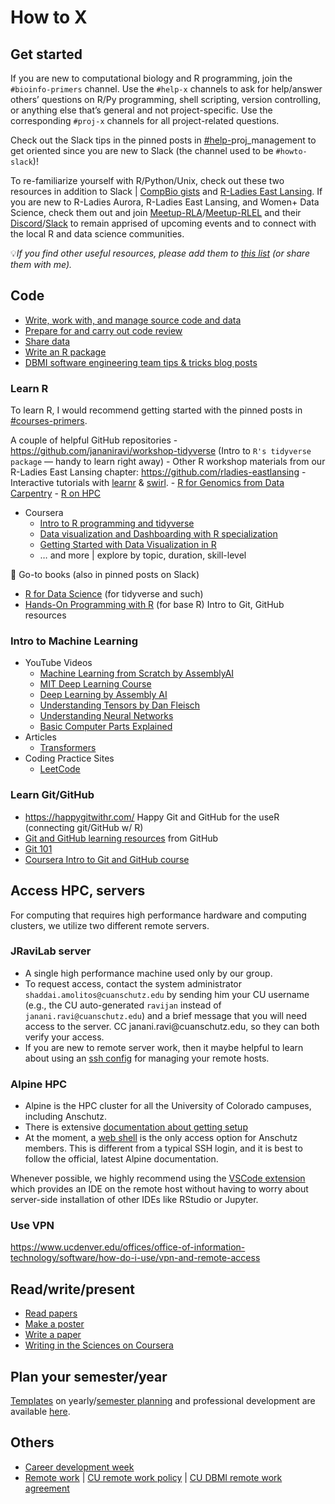 # How to X

## Get started

If you are new to computational biology and R programming, join the `#bioinfo-primers` channel. Use the `#help-x` channels to ask for help/answer others' questions on R/Py programming, shell scripting, version controlling, or anything else that's general and not project-specific. Use the corresponding `#proj-x` channels for all project-related questions.

Check out the Slack tips in the pinned posts in [#help-](https://jravilab.slack.com/archives/CATMCKFT9)proj_management to get oriented since you are new to Slack (the channel used to be `#howto-slack`)!

To re-familiarize yourself with R/Python/Unix, check out these two resources in addition to Slack \| [CompBio gists](https://github.com/jananiravi/compbio-gists) and [R-Ladies East Lansing](https://github.com/rladies-eastlansing). If you are new to R-Ladies Aurora, R-Ladies East Lansing, and Women+ Data Science, check them out and join [Meetup-RLA](https://meetup.com/rladies-aurora)/[Meetup-RLEL](https://meetup.com/rladies-eastlansing) and their [Discord](https://bit.ly/rladies-aurora-discord)/[Slack](https://rladies-eastlansing.slack.com/) to remain apprised of upcoming events and to connect with the local R and data science communities.

💡*If you find other useful resources, please add them to [this list](https://github.com/jananiravi/compbio-gists) (or share them with me).*

## Code

-   [Write, work with, and manage source code and data](https://github.com/JRaviLab/group/blob/master/docs/howto_write_source_code.md)
-   [Prepare for and carry out code review](https://github.com/JRaviLab/group/blob/master/docs/howto_do_code_review.md)
-   [Share data](https://github.com/jtleek/datasharing)
-   [Write an R package](https://github.com/jtleek/rpackages)
-   [DBMI software engineering team tips & tricks blog posts](https://cu-dbmi.github.io/set-website/blog)

### Learn R

To learn R, I would recommend getting started with the pinned posts in [#courses-primers](https://jravilab.slack.com/archives/CARJ72W3U).

A couple of helpful GitHub repositories - <https://github.com/jananiravi/workshop-tidyverse> (Intro to `R's tidyverse package` --- handy to learn right away) - Other R workshop materials from our R-Ladies East Lansing chapter: <https://github.com/rladies-eastlansing> - Interactive tutorials with [learnr](https://rstudio.github.io/learnr/) & [swirl](https://swirlstats.com/). - [R for Genomics from Data Carpentry](https://datacarpentry.org/R-genomics/index.html) - [R on HPC](https://github.com/JRaviLab/group/tree/master/resources-courses/r-on-hpc)

-   Coursera
    -   [Intro to R programming and tidyverse](https://www.coursera.org/learn/r-programming-tidyverse)
    -   [Data visualization and Dashboarding with R specialization](https://www.coursera.org/specializations/jhu-data-visualization-dashboarding-with-r)
    -   [Getting Started with Data Visualization in R](https://www.coursera.org/learn/jhu-getting-started-data-viz-r)
    -   ... and more \| explore by topic, duration, skill-level

📌 Go-to books (also in pinned posts on Slack)

-   [R for Data Science](https://r4ds.had.co.nz/) (for tidyverse and such)
-   [Hands-On Programming with R](https://rstudio-education.github.io/hopr/) (for base R) Intro to Git, GitHub resources

### Intro to Machine Learning

-   YouTube Videos
    -   [Machine Learning from Scratch by AssemblyAI](https://www.youtube.com/watch?v=p1hGz0w_OCo&list=PLcWfeUsAys2k_xub3mHks85sBHZvg24Jd)
    -   [MIT Deep Learning Course](http://introtodeeplearning.com/)
    -   [Deep Learning by Assembly AI](https://www.youtube.com/watch?v=dccdadl90vs&list=PLcWfeUsAys2nPgh-gYRlexc6xvscdvHqX)
    -   [Understanding Tensors by Dan Fleisch](https://www.youtube.com/watch?v=f5liqUk0ZTw)
    -   [Understanding Neural Networks](https://www.youtube.com/watch?v=aircAruvnKk)
    -   [Basic Computer Parts Explained](https://www.youtube.com/watch?v=ExxFxD4OSZ0)
-   Articles
    -   [Transformers](http://jalammar.github.io/illustrated-transformer/)
-   Coding Practice Sites
    -   [LeetCode](https://leetcode.com/)

### Learn Git/GitHub

-   <https://happygitwithr.com/> Happy Git and GitHub for the useR (connecting git/GitHub w/ R)
-   [Git and GitHub learning resources](https://docs.github.com/en/get-started/quickstart/git-and-github-learning-resources) from GitHub
-   [Git 101](https://product.hubspot.com/blog/git-and-github-tutorial-for-beginners)
-   [Coursera Intro to Git and GitHub course](https://www.coursera.org/learn/introduction-git-github)

## Access HPC, servers

For computing that requires high performance hardware and computing clusters, we utilize two different remote servers.

### JRaviLab server

-   A single high performance machine used only by our group.
-   To request access, contact the system administrator `shaddai.amolitos@cuanschutz.edu` by sending him your CU username (e.g., the CU auto-generated `ravijan` instead of `janani.ravi@cuanschutz.edu`) and a brief message that you will need access to the server. CC janani.ravi\@cuanschutz.edu, so they can both verify your access.
-   If you are new to remote server work, then it maybe helpful to learn about using an [ssh config](https://linuxize.com/post/using-the-ssh-config-file/) for managing your remote hosts.

### Alpine HPC

-   Alpine is the HPC cluster for all the University of Colorado campuses, including Anschutz.
-   There is extensive [documentation about getting setup](https://curc.readthedocs.io/en/latest/clusters/alpine/index.html)
-   At the moment, a [web shell](https://ondemand-rmacc.rc.colorado.edu/pun/sys/shell/ssh/default) is the only access option for Anschutz members. This is different from a typical SSH login, and it is best to follow the official, latest Alpine documentation.

Whenever possible, we highly recommend using the [VSCode extension](https://code.visualstudio.com/docs/remote/ssh) which provides an IDE on the remote host without having to worry about server-side installation of other IDEs like RStudio or Jupyter.

### Use VPN

<https://www.ucdenver.edu/offices/office-of-information-technology/software/how-do-i-use/vpn-and-remote-access>

## Read/write/present

-   [Read papers](https://github.com/JRaviLab/readingpapers)
-   [Make a poster](https://github.com/JRaviLab/group/blob/master/docs/howto_make_a_poster.md)
-   [Write a paper](https://github.com/JRaviLab/group/blob/master/docs/howto_write_a_paper.md)
-   [Writing in the Sciences on Coursera](https://www.coursera.org/learn/sciwrite)

## Plan your semester/year

[Templates](https://github.com/JRaviLab/group/tree/master/docs/templates) on yearly/[semester planning](https://github.com/JRaviLab/group/blob/master/docs/Yearly-Planning-Document.pdf) and professional development are available [here](https://github.com/JRaviLab/group/tree/master/docs).

## Others

-   [Career development week](https://github.com/JRaviLab/group/blob/master/docs/career_dev_week.md)
-   [Remote work](https://github.com/JRaviLab/group/blob/master/docs/howto_work_remotely.md) \| [CU remote work policy](https://www.ucdenver.edu/docs/librariesprovider284/default-document-library/4000-human-resources/4032---alternative-schedules-and-remote-work-arrangements.pdf?sfvrsn=3ee7f3ba_2) \| [CU DBMI remote work agreement](https://app.smartsheet.com/b/form/f5c5dd3f01dc4eefb3711a4fce6955fe)
